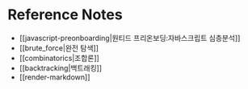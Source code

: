 # Reference Notes

- [[javascript-preonboarding|원티드 프리온보딩:자바스크립트 심층분석]]
- [[brute_force|완전 탐색]]
- [[combinatorics|조합론]]
- [[backtracking|백트래킹]]
- [[render-markdown]]

